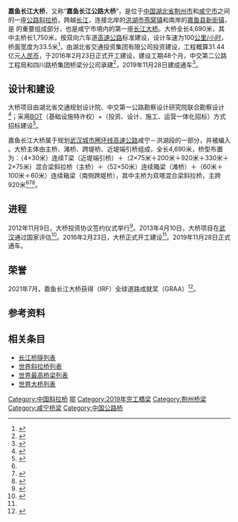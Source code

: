 {{Infobox bridge
|bridge_name=嘉鱼长江大桥
|native_name=
|image=Yanwo Town - rural - P1540353.JPG
|image_size=270
|caption=
|official_name=
|carries={{China Expwy Name|S43|P=Hubei}}
|crosses=[[长江|长江]]
|locale={{CHN}}[[湖北省|湖北省]][[嘉鱼县|嘉鱼县]]－[[洪湖市|洪湖市]]
|maint=
|id=
|designer=
|engineering=湖北省交通规划设计院<br>中交第一公路勘察设计研究院
|design=[[斜拉桥|斜拉桥]]
|mainspan={{convert|920|m|ft|0}}
|length={{convert|4690|m|ft|0}}
|width={{convert|33.5|m|ft|0}}
|clearance=
|below=
|height=
|traffic=
|begin=2016年2月23日
|complete=
|cost=31.44亿元人民币
|open=2019年11月28日
|closed=
|toll=
|builder=中交第二公路工程局<br>四川路桥集团
|map_cue=
|map_image=
|map_text=
|map_width=
|coordinates={{coord|30|3|7|N|113|59|5|E|region:CN_type:landmark|display=inline,title}}
|references=
|extra={{Location map | China Hubei | label=嘉鱼长江大桥 | label_size= | lat_deg=30 | lat_min=3 | lat_sec=7 | lon_deg=113 | lon_min=59 | lon_sec=5 | position=bottom | width= | float=center | caption=}}
}}

'''嘉鱼长江大桥'''，又称“'''嘉鱼长江公路大桥'''”，是位于[[中国|中国]][[湖北省|湖北省]][[荆州市|荆州市]]和[[咸宁市|咸宁市]]之间的一座[[公路|公路]][[斜拉桥|斜拉桥]]，跨越[[长江|长江]]，连接北岸的[[洪湖市|洪湖市]][[燕窝镇|燕窝镇]]和南岸的[[嘉鱼县|嘉鱼县]][[新街镇|新街镇]]，是 {{China Expwy Name|S43|P=Hubei}}的重要组成部分，也是咸宁市境内的第一座[[长江大桥|长江大桥]]。大桥全长4,690米，其中主桥长1,750米，按双向六车道[[高速公路|高速公路]]标准建设，设计车速为100[[公里/小时|公里/小时]]，桥面宽度为33.5米<ref name="xinhua">{{cite web | url=http://www.hb.xinhuanet.com/2012-11/10/c_113654375.htm | title=咸宁将建首座长江大桥 建成后至洪湖不足1小时 | publisher=新华网湖北频道 | date=2012-11-10 | accessdate=2014-06-25 | author=范步 梁冕 | deadurl=yes | archiveurl=https://web.archive.org/web/20160822185252/http://www.hb.xinhuanet.com/2012-11/10/c_113654375.htm | archivedate=2016-08-22 }}</ref>，由湖北省交通投资集团有限公司投资建设，工程概算31.44亿元[[人民币|人民币]]，于2016年2月23日正式开工建设，建设工期48个月，中交第二公路工程局和四川路桥集团桥梁分公司承建<ref name="kg">{{cite web|url=http://www.jiayu.gov.cn/article-56ccfba78f18b4662e8b45cd.shtml|title=嘉鱼长江公路大桥今日正式开工|date=2016-02-23|publisher=嘉鱼县人民政府|accessdate=2016-12-06|archive-date=2016-12-21|archive-url=https://web.archive.org/web/20161221020642/http://www.jiayu.gov.cn/article-56ccfba78f18b4662e8b45cd.shtml|dead-url=yes}}</ref>，2019年11月28日建成通车<ref>{{cite web|url=http://www.hubei.gov.cn/zwgk/xsqxw/201911/t20191129_1422611.shtml|title=嘉鱼长江大桥正式通车|date=2019-11-29|publisher=湖北省人民政府}}{{Dead link|date=2020年2月 |bot=InternetArchiveBot |fix-attempted=yes }}</ref>。

==设计和建设==
大桥项目由湖北省交通规划设计院、中交第一公路勘察设计研究院联合勘察设计 <ref>{{cite web | url=http://jiayu.gov.cn/jiayuzhengwu/zhengwudongtai/2012-03-11/1381.html | title=嘉鱼长江大桥项目通过初测初勘外业验收会 | publisher=嘉鱼县人民政府 | date=2012-03-11 | accessdate=2014-06-25 | author= }}{{dead link|date=2017年12月 |bot=InternetArchiveBot |fix-attempted=yes }}</ref>；采用[[BOT模式|BOT]]（基础设施特许权）+{{le|EPC模式|Engineering, procurement and construction|EPC}}（投资、设计、施工、运营一体化招标）方式招标建设<ref name="hbggzy">{{cite web | url=http://www.hbggzy.cn/hubeizxwz/infodetail/?infoid=62daa68e-0adf-4aed-b426-62cfac1dfed4&categoryNum=004001006002 | title=湖北省交通投资有限公司参加长江大桥项目投资建设人投标合作单位遴选公告 | publisher=湖北省公共资源交易信息网 | date=2014-04-15 | accessdate=2014-06-25 | author=湖北省交通投资有限公司 | archive-url=https://web.archive.org/web/20150226075409/http://www.hbggzy.cn/hubeizxwz/infodetail/?infoid=62daa68e-0adf-4aed-b426-62cfac1dfed4&categoryNum=004001006002 | archive-date=2015-02-26 | dead-url=yes }}</ref>。

嘉鱼长江大桥属于规划[[武汉城市圈环线高速公路|武汉城市圈环线高速公路]]咸宁－洪湖段的一部分，并被编入 {{China Expwy Name|S43|P=Hubei}}。大桥主体由主桥、滩桥、跨堤桥、近堤端引桥组成，全长4,690米，桥型布置为：（4×30米）连续T梁（近堤端引桥）＋（2×75米＋200米＋920米＋330米＋2×75米）混合梁斜拉桥（主桥）＋（52×50米）连续箱梁（滩桥）＋（60米＋100米＋60米）连续箱梁（南侧跨堤桥），其中主桥为双塔混合梁斜拉桥，主跨920米<ref name="hbggzy"/><ref>{{cite web | url=http://www.projectbidding.cn/zaobiao/gonggao/20110811/1533112183.html | title=武汉城市圈环线咸宁至洪湖高速公路暨嘉鱼长江大桥勘察设计招标公告 | date=2011-08-11 | accessdate=2014-06-25 | author=湖北省交通运输厅高速公路管理局 | archive-date=2015-06-02 | archive-url=https://web.archive.org/web/20150602015333/http://www.projectbidding.cn/zaobiao/gonggao/20110811/1533112183.html | dead-url=yes }}</ref><ref>{{cite web | url=http://www.hbcpdi.com.cn/subject/Detail.aspx?cid=118&id=807 | title=高速公路新旧名称对照表 | publisher=湖北省交通规划设计院 | date=2009-11-05 | accessdate=2014-06-25 | author= | deadurl=yes | archiveurl=https://web.archive.org/web/20140911063811/http://www.hbcpdi.com.cn/subject/Detail.aspx?cid=118&id=807 | archivedate=2014-09-11 }}</ref>。

==进程==
2012年11月9日，大桥投资协议签约仪式举行<ref>{{cite web | url=http://www.xianning.gov.cn/xnsz/201211/t20121110_669792.htm | title=咸宁（嘉鱼）长江大桥项目签约 | publisher=咸宁政府网 | date=2012-11-10 | accessdate=2014-06-25 | author=朱哲 刘海军 梁冕 | archive-url=https://web.archive.org/web/20130127044050/http://www.xianning.gov.cn/xnsz/201211/t20121110_669792.htm | archive-date=2013-01-27 | dead-url=yes }}</ref>。2013年4月10日，大桥项目在[[武汉|武汉]]通过国家评估<ref>{{cite web | url=http://www.jiayu.net/article-1464-1.html | title=嘉鱼长江大桥通过国评 咸宁结束长江无桥史 | publisher=嘉鱼热线 | date=2013-04-11 | accessdate=2014-06-25 | author=嘉轩 | archive-url=https://web.archive.org/web/20160304094545/http://www.jiayu.net/article-1464-1.html | archive-date=2016-03-04 | dead-url=yes }}</ref>。2016年2月23日，大桥正式开工建设<ref name="kg"/>。2019年11月28日正式通车。

==荣誉==
2021年7月，嘉鱼长江大桥获得{{le|国际道路联合会|International Road Federation}}（IRF）全球道路成就奖（GRAA）<ref>{{cite news |author=杨祖勇 |title=嘉鱼长江大桥获全球道路联合会杰出工程奖 |url=http://www.cnjiayu.com.cn/yw/202107/t20210714_2358680.shtml |accessdate=2021-08-02 |publisher=嘉鱼网 |date=2021-07-14 |archive-date=2021-08-02 |archive-url=https://web.archive.org/web/20210802083036/http://www.cnjiayu.com.cn/yw/202107/t20210714_2358680.shtml |dead-url=no }}</ref>。

==参考资料==
{{reflist}}

==相关条目==
* [[长江桥隧列表|长江桥隧列表]]
* [[世界斜拉桥列表|世界斜拉桥列表]]
* [[世界最高桥梁列表|世界最高桥梁列表]]
* [[世界大桥列表|世界大桥列表]]

{{Crossings navbox
|structure= [[长江桥隧列表|桥梁与隧道]]
|place= [[长江|长江]]
|bridge= 嘉鱼长江大桥
|bridge signs= {{China Expwy Name|S43|P=Hubei}}
|upstream= [[赤壁长江大桥|赤壁长江大桥]]
|upstream signs= {{中国国道名|351}}<br>{{China Expwy Name|S74|P=湖北}}
|downstream= [[武汉军山长江大桥|武汉军山长江大桥]]
|downstream signs= {{China Expwy Name|G4}}<br/>{{China Expwy Name|G50}}<br/>{{China Expwy Name|G4201}}
}}

{{DEFAULTSORT:J}}
[[Category:中国斜拉桥|Category:中国斜拉桥]]
[[Category:长江大桥|鄂]]
[[Category:2019年完工橋梁|Category:2019年完工橋梁]]
[[Category:荆州桥梁|Category:荆州桥梁]]
[[Category:咸宁桥梁|Category:咸宁桥梁]]
[[Category:中国公路桥|Category:中国公路桥]]